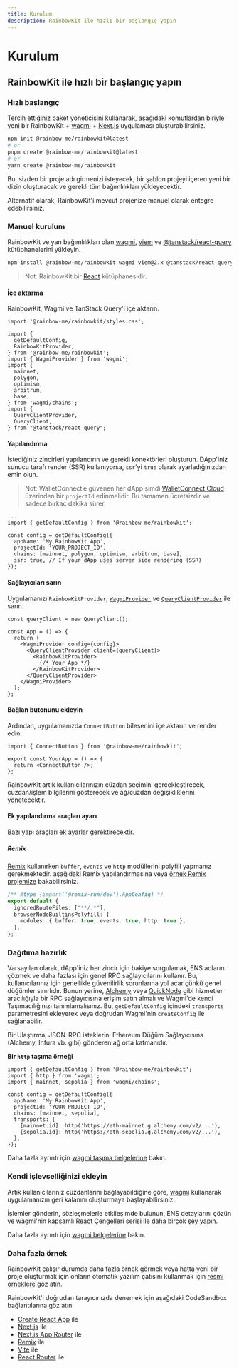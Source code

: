 ```yaml
---
title: Kurulum
description: RainbowKit ile hızlı bir başlangıç yapın
---
```


# Kurulum

## RainbowKit ile hızlı bir başlangıç yapın

### Hızlı başlangıç

Tercih ettiğiniz paket yöneticisini kullanarak, aşağıdaki komutlardan biriyle yeni bir RainbowKit + [wagmi](https://wagmi.sh) + [Next.js](https://nextjs.org) uygulaması oluşturabilirsiniz.

```bash
npm init @rainbow-me/rainbowkit@latest
# or
pnpm create @rainbow-me/rainbowkit@latest
# or
yarn create @rainbow-me/rainbowkit
```

Bu, sizden bir proje adı girmenizi isteyecek, bir şablon projeyi içeren yeni bir dizin oluşturacak ve gerekli tüm bağımlılıkları yükleyecektir.

Alternatif olarak, RainbowKit'i mevcut projenize manuel olarak entegre edebilirsiniz.

### Manuel kurulum

RainbowKit ve yan bağımlılıkları olan [wagmi](https://wagmi.sh/), [viem](https://viem.sh) ve [@tanstack/react-query](https://tanstack.com/query/v5) kütüphanelerini yükleyin.

```bash
npm install @rainbow-me/rainbowkit wagmi viem@2.x @tanstack/react-query
```

> Not: RainbowKit bir [React](https://reactjs.org/) kütüphanesidir.

#### İçe aktarma

RainbowKit, Wagmi ve TanStack Query'i içe aktarın.

```tsx
import '@rainbow-me/rainbowkit/styles.css';

import {
  getDefaultConfig,
  RainbowKitProvider,
} from '@rainbow-me/rainbowkit';
import { WagmiProvider } from 'wagmi';
import {
  mainnet,
  polygon,
  optimism,
  arbitrum,
  base,
} from 'wagmi/chains';
import {
  QueryClientProvider,
  QueryClient,
} from "@tanstack/react-query";
```

#### Yapılandırma

İstediğiniz zincirleri yapılandırın ve gerekli konektörleri oluşturun. DApp'iniz sunucu tarafı render (SSR) kullanıyorsa, `ssr`'yi `true` olarak ayarladığınızdan emin olun.

> Not: WalletConnect’e güvenen her dApp şimdi [WalletConnect Cloud](https://cloud.walletconnect.com/) üzerinden bir `projectId` edinmelidir. Bu tamamen ücretsizdir ve sadece birkaç dakika sürer.

```tsx line=4-99
...
import { getDefaultConfig } from '@rainbow-me/rainbowkit';

const config = getDefaultConfig({
  appName: 'My RainbowKit App',
  projectId: 'YOUR_PROJECT_ID',
  chains: [mainnet, polygon, optimism, arbitrum, base],
  ssr: true, // If your dApp uses server side rendering (SSR)
});
```

#### Sağlayıcıları sarın

Uygulamanızı `RainbowKitProvider`, [`WagmiProvider`](https://wagmi.sh/react/api/WagmiProvider#wagmiprovider) ve [`QueryClientProvider`](https://tanstack.com/query/v4/docs/framework/react/reference/QueryClientProvider) ile sarın.

```tsx
const queryClient = new QueryClient();

const App = () => {
  return (
    <WagmiProvider config={config}>
      <QueryClientProvider client={queryClient}>
        <RainbowKitProvider>
          {/* Your App */}
        </RainbowKitProvider>
      </QueryClientProvider>
    </WagmiProvider>
  );
};
```

#### Bağlan butonunu ekleyin

Ardından, uygulamanızda `ConnectButton` bileşenini içe aktarın ve render edin.

```tsx
import { ConnectButton } from '@rainbow-me/rainbowkit';

export const YourApp = () => {
  return <ConnectButton />;
};
```

RainbowKit artık kullanıcılarınızın cüzdan seçimini gerçekleştirecek, cüzdan/işlem bilgilerini gösterecek ve ağ/cüzdan değişikliklerini yönetecektir.

#### Ek yapılandırma araçları ayarı

Bazı yapı araçları ek ayarlar gerektirecektir.

##### Remix

[Remix](https://remix.run) kullanırken `buffer`, `events` ve `http` modüllerini polyfill yapmanız gerekmektedir. aşağıdaki Remix yapılandırmasına veya [örnek Remix projemize](https://github.com/rainbow-me/rainbowkit/blob/main/examples/with-remix) bakabilirsiniz.

```ts
/** @type {import('@remix-run/dev').AppConfig} */
export default {
  ignoredRouteFiles: ["**/.*"],
  browserNodeBuiltinsPolyfill: {
    modules: { buffer: true, events: true, http: true },
  },
};
```

### Dağıtıma hazırlık

Varsayılan olarak, dApp'iniz her zincir için bakiye sorgulamak, ENS adlarını çözmek ve daha fazlası için genel RPC sağlayıcılarını kullanır. Bu, kullanıcılarınız için genellikle güvenilirlik sorunlarına yol açar çünkü genel düğümler sınırlıdır. Bunun yerine, [Alchemy](https://www.alchemy.com/) veya [QuickNode](https://www.quicknode.com/) gibi hizmetler aracılığıyla bir RPC sağlayıcısına erişim satın almalı ve Wagmi'de kendi Taşımacılığınızı tanımlamalısınız. Bu, `getDefaultConfig` içindeki `transports` parametresini ekleyerek veya doğrudan Wagmi'nin `createConfig` ile sağlanabilir.

Bir Ulaştırma, JSON-RPC isteklerini Ethereum Düğüm Sağlayıcısına (Alchemy, Infura vb. gibi) gönderen ağ orta katmanıdır.

**Bir `http` taşıma örneği**

```tsx
import { getDefaultConfig } from '@rainbow-me/rainbowkit';
import { http } from 'wagmi';
import { mainnet, sepolia } from 'wagmi/chains';

const config = getDefaultConfig({
  appName: 'My RainbowKit App',
  projectId: 'YOUR_PROJECT_ID',
  chains: [mainnet, sepolia],
  transports: {
    [mainnet.id]: http('https://eth-mainnet.g.alchemy.com/v2/...'),
    [sepolia.id]: http('https://eth-sepolia.g.alchemy.com/v2/...'),
  },
});
```

Daha fazla ayrıntı için [wagmi taşıma belgelerine](https://wagmi.sh/core/api/transports#transports) bakın.

### Kendi işlevselliğinizi ekleyin

Artık kullanıcılarınız cüzdanlarını bağlayabildiğine göre, [wagmi](https://wagmi.sh) kullanarak uygulamanızın geri kalanını oluşturmaya başlayabilirsiniz.

İşlemler gönderin, sözleşmelerle etkileşimde bulunun, ENS detaylarını çözün ve wagmi'nin kapsamlı React Çengelleri serisi ile daha birçok şey yapın.

Daha fazla ayrıntı için [wagmi belgelerine](https://wagmi.sh) bakın.

### Daha fazla örnek

RainbowKit çalışır durumda daha fazla örnek görmek veya hatta yeni bir proje oluşturmak için onların otomatik yazılım çatısını kullanmak için [resmi örneklere](https://github.com/rainbow-me/rainbowkit/tree/main/examples) göz atın.

RainbowKit'i doğrudan tarayıcınızda denemek için aşağıdaki CodeSandbox bağlantılarına göz atın:

- [Create React App](https://codesandbox.io/p/sandbox/github/rainbow-me/rainbowkit/tree/main/examples/with-create-react-app) ile
- [Next.js](https://codesandbox.io/p/sandbox/github/rainbow-me/rainbowkit/tree/main/examples/with-next) ile
- [Next.js App Router](https://codesandbox.io/p/sandbox/github/rainbow-me/rainbowkit/tree/main/examples/with-next-app) ile
- [Remix](https://codesandbox.io/p/sandbox/github/rainbow-me/rainbowkit/tree/main/examples/with-remix) ile
- [Vite](https://codesandbox.io/p/sandbox/github/rainbow-me/rainbowkit/tree/main/examples/with-vite) ile
- [React Router](https://codesandbox.io/p/sandbox/github/rainbow-me/rainbowkit/tree/main/examples/with-react-router) ile
